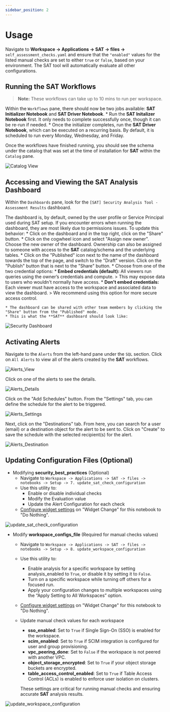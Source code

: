 ```yaml
---
sidebar_position: 2
---
```


# Usage 

<Admonition type="note" title="Note">

Navigate to **Workspace -> Applications -> SAT -> files ->** `self_assessment_checks.yaml` and ensure that the `"enabled"` values for the listed manual checks are set to either `true` or `false`, based on your environment. The SAT tool will automatically evaluate all other configurations.

</Admonition>

## Running the SAT Workflows

> **Note:** These workflows can take up to 10 mins to run per workspace. 

Within the `Workflows` pane, there should now be two jobs available: **SAT Initializer Notebook** and **SAT Driver Notebook**. 
    * Run the **SAT Initalizer Notebook** first. It only needs to complete successfully once, though it can be re-run if needed.
    * Once the initializer completes, run the **SAT Driver Notebook**, which can be executed on a recurring basis. By default, it is scheduled to run every Monday, Wednesday, and Friday.

Once the workflows have finished running, you should see the schema under the catalog that was set at the time of installation for **SAT** within the `Catalog` pane. 

<div className='bg-gray-100 p-4 rounded-lg mb-6'>
 <img src={useBaseUrl('/img/catalog_view.png')} alt="Catalog View" />
</div>

## Accessing and Viewing the SAT Analysis Dashboard
Within the `Dashboards` pane, look for the  `[SAT] Security Analysis Tool - Assessment Results` dashboard. 

The dashboard is, by default, owned by the user profile or Service Principal used during SAT setup.
If you encounter errors when running the dashboard, they are most likely due to permissions issues. To update this behavior:
    * Click on the dashboard and in the top right, click on the "Share" button. 
    * Click on the cogwheel icon and select "Assign new owner". Choose the new owner of the dashboard. Ownership can also be assigned to someone with access to the **SAT** catalog/schema and the underlying tables. 
    * Click on the "Published" icon next to the name of the dashboard towards the top of the page, and switch to the "Draft" version. Click on the "Publish" button that is next to the "Share" button. 
        * Choose from one of the two credential options:
            * **Embed credentials (default):** All viewers run queries using the owner’s credentials and compute.
                > This may expose data to users who wouldn't normally have access. 
            * **Don't embed credentials:** Each viewer must have access to the workspace and associated data to view the dashboard.
                > We recommend using this option for more secure access control. 

    * The dashboard can be shared with other team members by clicking the "Share" button from the "Published" mode. 
    * This is what the **SAT** dashboard should look like:

<div className='bg-gray-100 p-4 rounded-lg mb-6'>
 <img src={useBaseUrl('/img/sat_dashboard_partial.png')} alt="Security Dashboard" />
</div>

## Activating Alerts
Navigate to the `Alerts` from the left-hand pane under the `SQL` section. Click on `All Alerts` to view all of the alerts created by the **SAT** workflows. 

<div className='bg-gray-100 p-4 rounded-lg mb-6'>
 <img src={useBaseUrl('/img/alerts_view.png')} alt="Alerts_View" />
</div>

Click on one of the alerts to see the details. 
<div className='bg-gray-100 p-4 rounded-lg mb-6'>
 <img src={useBaseUrl('/img/alert_details.png')} alt="Alerts_Details" />
</div>

Click on the "Add Schedules" button. From the "Settings" tab, you can define the schedule for the alert to be triggered. 
<div className='bg-gray-100 p-4 rounded-lg mb-6'>
 <img src={useBaseUrl('/img/alert_settings.png')} alt="Alerts_Settings" />
</div>

Next, click on the "Destinations" tab. From here, you can search for a user (email) or a destination object for the alert to be sent to. Click on "Create" to save the schedule with the selected recipient(s) for the alert. 
<div className='bg-gray-100 p-4 rounded-lg mb-6'>
 <img src={useBaseUrl('/img/alert_destination.png')} alt="Alerts_Destination" />
</div>

## Updating Configuration Files (Optional)

* Modifying **security_best_practices** (Optional)
    * Navigate to `Workspace -> Applications -> SAT -> files -> notebooks -> Setup -> 7. update_sat_check_configuration` 
    * Use this utility to: 
        * Enable or disable individual checks
        * Modify the Evaluation value
        * Update the Alert Configuration for each check
    * [Configure widget settings](https://docs.databricks.com/aws/en/notebooks/widgets#configure-widget-settings-1) on "Widget Change" for this notebook to "Do Nothing". 
 
<div className='bg-gray-100 p-4 rounded-lg mb-6'>
 <img src={useBaseUrl('/img/upate_security_best_practices.png')} alt="update_sat_check_configuration" />
</div>

* Modify **workspace_configs_file** (Required for manual checks values)
    * Navigate to `Workspace -> Applications -> SAT -> files -> notebooks -> Setup -> 8. update_workspace_configuration`
    * Use this utility to: 
        * Enable analysis for a specific workspace by setting analysis_enabled to `True`, or disable it by setting it to `False`.
        * Turn on a specific workspace while turning off others for a focused run.
        * Apply your configuration changes to multiple workspaces using the “Apply Setting to All Workspaces” option.
    * [Configure widget settings](https://docs.databricks.com/aws/en/notebooks/widgets#configure-widget-settings-1) on "Widget Change" for this notebook to "Do Nothing". 
    
    * Update manual check values for each workspace
        * **sso_enabled**: Set to `True` if Single Sign-On (SSO) is enabled for the workspace.
        * **scim_enabled**: Set to `True` if SCIM integration is configured for user and group provisioning.
        * **vpc_peering_done**: Set to `False` if the workspace is not peered with another VPC.
        * **object_storage_encrypted**: Set to `True` if your object storage buckets are encrypted.
        * **table_access_control_enabled**: Set to `True` if Table Access Control (ACLs) is enabled to enforce user isolation on clusters.
    
        These settings are critical for running manual checks and ensuring accurate **SAT** analysis results.

<div className='bg-gray-100 p-4 rounded-lg mb-6'>
 <img src={useBaseUrl('/img/update_workspace_configuration.png')} alt="update_workspace_configuration" />
</div>

